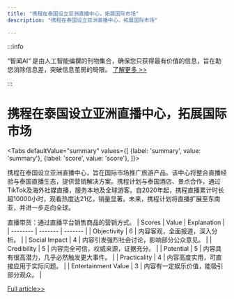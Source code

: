 ```yaml
---
title: "携程在泰国设立亚洲直播中心，拓展国际市场"
description: "携程在泰国设立亚洲直播中心，拓展国际市场"

---
```



:::info

“智闻AI“ 是由人工智能编撰的刊物集合，确保您只获得最有价值的信息，旨在助您消除信息差，突破信息茧房的局限。  [了解更多 >>](/)

:::

# 携程在泰国设立亚洲直播中心，拓展国际市场


<Tabs
	defaultValue="summary"
	values={[
	{label: 'summary', value: 'summary'},
	{label: 'score', value: 'score'},
]}>
<TabItem value="summary">


携程在泰国设立亚洲直播中心，旨在国际市场推广旅游产品。该中心将整合直播经验与泰国直播生态，提供营销解决方案。携程计划与泰国酒店、景点合作，通过TikTok及海外社媒直播，服务本地及全球游客。自2020年起，携程直播累计时长超10000小时，观看热度达21亿，销量显著。未来，携程计划将直播扩展至东南亚，并进一步走向全球。

直播带货：通过直播平台销售商品的营销方式。
</TabItem>
<TabItem value="score">
	| Scores     | Value   | Explanation |
	| -------- | ------- | ------- |
	| Objectivity  | 6    | 内容客观，全面报道，深入分析。    |
	| Social Impact | 4     | 内容引发强烈社会讨论，影响部分公众意见。    |
	| Credibility    | 5    | 内容完全可信，权威来源，证据充分。    |
	| Potential    | 5    | 内容具有很高潜力，几乎必然触发更大事件。    |
	| Practicality    | 4    | 内容高度实用，可直接应用于实际问题。    |
	| Entertainment Value    | 3    | 内容有一定娱乐价值，能吸引部分观众。    |
</TabItem>
</Tabs>

[Full article>>](https://readhub.cn/topic/8c6RMhzLjma)
